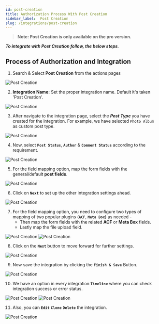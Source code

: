 ```yaml
---
id: post-creation
title: Authorization Process With Post Creation
sidebar_label:  Post Creation
slug: /integrations/post-creation
---
```


> **Note: Post Creation is only available on the pro version.**

***To integrate with Post Creation follow, the below steps.***


## Process of Authorization and Integration

1.	Search & Select **Post Creation** from the actions pages
 <Image src="actions/post-creation/search-and-select" alt="Post Creation" w="1020" h="350" />

2. **Integration Name:** Set the proper integration name. Default it's taken 'Post Creation'.
 <Image src="actions/post-creation/default-integration-name" alt="Post Creation" w="1020" h="350" />

3. After navigate to the integration page, select the ***Post Type*** you have created for the integration. For example, we have selected `Photo Album` as custom post type. 

 <Image src="actions/post-creation/select-post-type" alt="Post Creation" w="1020" h="350" />

4. Now, select **`Post Status`**, **`Author`** & **`Comment Status`** according to the requirement.
 <Image src="actions/post-creation/status-author-comment" alt="Post Creation" w="1020" h="350" />

5. For the field mapping option, map the form fields with the general/default **post fields**. 
 <Image src="actions/post-creation/post-fields-mapping" alt="Post Creation" w="1020" h="350" />

6. Click on **`Next`** to set up the other integration settings ahead.
 <Image src="actions/post-creation/next-page" alt="Post Creation" w="1020" h="350" />

7.	For the field mapping option, you need to configure two types of mapping of two popular plugins (**`ACF`**, **`Meta Box`**) as needed -
    -	Then map the form fields with the related **ACF** or **Meta Box** fields.
    -	Lastly map the file upload field.
 <Image src="actions/post-creation/acf-field-mapping" alt="Post Creation" w="1020" h="350" />
 <Image src="actions/post-creation/meta-box-field-mapping" alt="Post Creation" w="1020" h="350" />

8.	Click on the **`Next`** button to move forward for further settings.
 <Image src="actions/post-creation/move-to-forward" alt="Post Creation" w="1020" h="350" />

9.	Now save the integration by clicking the **`Finish & Save`** Button.
 <Image src="actions/post-creation/finish-and-save" alt="Post Creation" w="1020" h="350" />

10. We have an option in every integration **`Timeline`** where you can check integration success or error status.
 <Image src="actions/post-creation/post-creation-timeline" alt="Post Creation" w="1020" h="350" />
 <Image src="actions/post-creation/post-creation-log" alt="Post Creation" w="1020" h="350" />

11. Also, you can **`Edit`** **`Clone`** **`Delete`** the integration.

 <Image src="actions/post-creation/post-creation-option" alt="Post Creation" w="1020" h="350" />


<Feedback/>